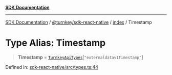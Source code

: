 [**SDK Documentation**](../../../../README.mdx)

***

[SDK Documentation](../../../../packages.mdx) / [@turnkey/sdk-react-native](../../README.mdx) / [index](../README.mdx) / Timestamp

# Type Alias: Timestamp

> **Timestamp** = [`TurnkeyApiTypes`](TurnkeyApiTypes.mdx)\[`"externaldatav1Timestamp"`\]

Defined in: [sdk-react-native/src/types.ts:44](https://github.com/tkhq/sdk/blob/fd49bfe86475c8603b3eb385aa101efa36fa32fc/packages/sdk-react-native/src/types.ts#L44)
